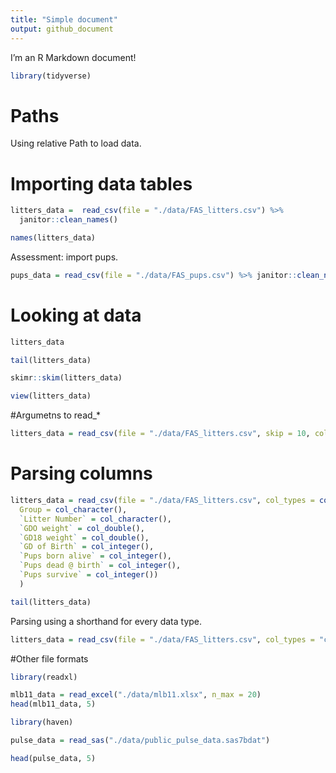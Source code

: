 ```yaml
---
title: "Simple document"
output: github_document
---
```


I'm an R Markdown document! 

```r
library(tidyverse)
```


# Paths

Using relative Path to load data.

# Importing data tables

```r
litters_data =  read_csv(file = "./data/FAS_litters.csv") %>% 
  janitor::clean_names()

names(litters_data)
```

Assessment: import pups.

```r
pups_data = read_csv(file = "./data/FAS_pups.csv") %>% janitor::clean_names()

```

# Looking at data

```r
litters_data

tail(litters_data)

skimr::skim(litters_data)

view(litters_data)
```

#Argumetns to read_*

```r
litters_data = read_csv(file = "./data/FAS_litters.csv", skip = 10, col_names = FALSE)
```

# Parsing columns

```r
litters_data = read_csv(file = "./data/FAS_litters.csv", col_types = cols(
  Group = col_character(),
  `Litter Number` = col_character(),
  `GDO weight` = col_double(),
  `GD18 weight` = col_double(),
  `GD of Birth` = col_integer(),
  `Pups born alive` = col_integer(),
  `Pups dead @ birth` = col_integer(),
  `Pups survive` = col_integer())
  )

tail(litters_data)
```

Parsing using a shorthand for every data type.

```r
litters_data = read_csv(file = "./data/FAS_litters.csv", col_types = "ccddiiii")
```

#Other file formats

```r
library(readxl)

mlb11_data = read_excel("./data/mlb11.xlsx", n_max = 20)
head(mlb11_data, 5)
```


```r
library(haven)

pulse_data = read_sas("./data/public_pulse_data.sas7bdat")

head(pulse_data, 5)
```






















